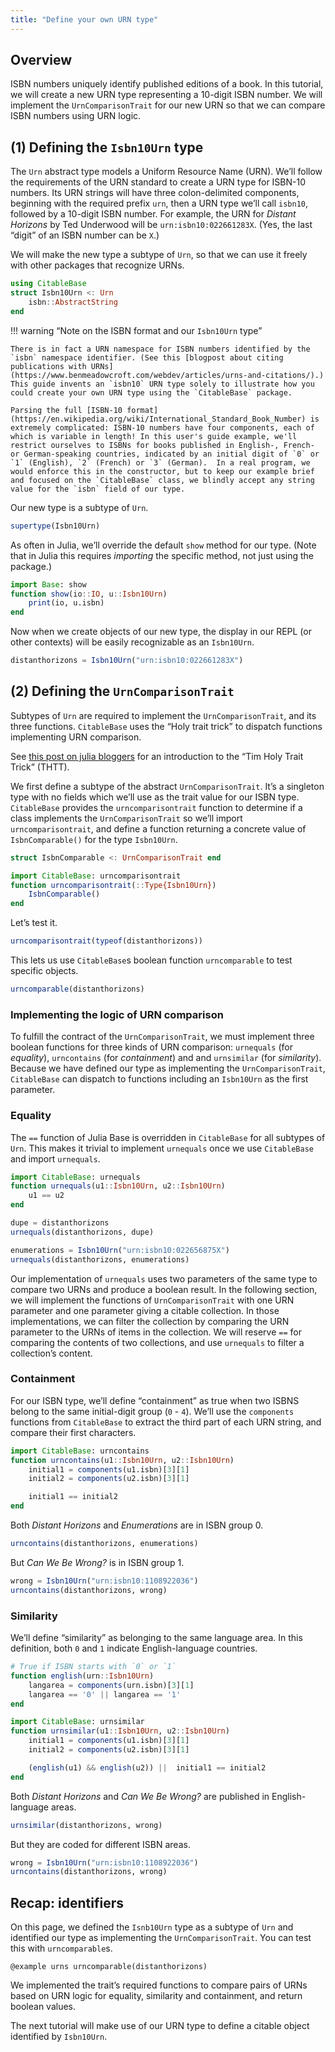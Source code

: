 ```yaml
---
title: "Define your own URN type"
---
```



## Overview

ISBN numbers uniquely identify published editions of a book.  In this tutorial, we will create a new URN type representing a 10-digit ISBN number. We will implement the  `UrnComparisonTrait` for our new URN so that we can compare ISBN numbers using URN logic.





## (1) Defining the `Isbn10Urn` type

The `Urn` abstract type models a Uniform Resource Name (URN). We'll follow  the requirements of the URN standard to create a URN type for ISBN-10 numbers.  Its URN strings will have three colon-delimited components, beginning with the required prefix `urn`, then a URN type we'll call `isbn10`, followed by a 10-digit ISBN number.  For example, the URN for *Distant Horizons* by Ted Underwood will be `urn:isbn10:022661283X`. (Yes, the last "digit" of an ISBN number can be `X`.)

We will make the new type a subtype of `Urn`, so that we can use it freely with other packages that recognize URNs.


```julia
using CitableBase
struct Isbn10Urn <: Urn
    isbn::AbstractString
end
```



!!! warning "Note on the ISBN format and our `Isbn10Urn` type"

    There is in fact a URN namespace for ISBN numbers identified by the `isbn` namespace identifier. (See this [blogpost about citing publications with URNs](https://www.benmeadowcroft.com/webdev/articles/urns-and-citations/).)  This guide invents an `isbn10` URN type solely to illustrate how you could create your own URN type using the `CitableBase` package.

    Parsing the full [ISBN-10 format](https://en.wikipedia.org/wiki/International_Standard_Book_Number) is extremely complicated: ISBN-10 numbers have four components, each of which is variable in length! In this user's guide example, we'll restrict ourselves to ISBNs for books published in English-, French- or German-speaking countries, indicated by an initial digit of `0` or `1` (English), `2` (French) or `3` (German).  In a real program, we would enforce this in the constructor, but to keep our example brief and focused on the `CitableBase` class, we blindly accept any string value for the `isbn` field of our type.


Our new type is a subtype of `Urn`.
```julia
supertype(Isbn10Urn)
```

As often in Julia, we'll override the default `show` method for our type.  (Note that in Julia this requires *importing* the specific method, not just using the package.)


```julia
import Base: show
function show(io::IO, u::Isbn10Urn)
    print(io, u.isbn)
end
```

Now when we create objects of our new type, the display in our REPL (or other contexts) will be easily recognizable as an `Isbn10Urn`.

```julia
distanthorizons = Isbn10Urn("urn:isbn10:022661283X")
```




## (2) Defining the `UrnComparisonTrait`


Subtypes of `Urn` are required to implement the `UrnComparisonTrait`, and its three functions. `CitableBase` uses the "Holy trait trick" to dispatch functions implementing URN comparison. 


::: {.callout-tip title="The Tim Holy Trait Trick"}
See [this post on julia bloggers](https://www.juliabloggers.com/the-emergent-features-of-julialang-part-ii-traits/) for an introduction to the "Tim Holy Trait Trick" (THTT). 
:::

We first define a subtype of the abstract `UrnComparisonTrait`.  It's a singleton type with no fields which we'll use as the trait value for our ISBN type.  `CitableBase` provides the `urncomparisontrait` function to determine if a class implements the `UrnComparisonTrait` so we'll import `urncomparisontrait`, and define a function returning a concrete value of `IsbnComparable()` for the type `Isbn10Urn`.

```julia
struct IsbnComparable <: UrnComparisonTrait end

import CitableBase: urncomparisontrait
function urncomparisontrait(::Type{Isbn10Urn}) 
    IsbnComparable()
end
```

Let's test it.

```julia
urncomparisontrait(typeof(distanthorizons))
```

This lets us use `CitableBase`s boolean function `urncomparable` to test specific objects.


```julia
urncomparable(distanthorizons)
```


### Implementing the logic of URN comparison

To fulfill the contract of the `UrnComparisonTrait`, we must implement three boolean functions for three kinds of URN comparison: `urnequals` (for *equality*), `urncontains` (for *containment*) and and `urnsimilar` (for *similarity*).  Because we have defined our type as implementing the `UrnComparisonTrait`, `CitableBase` can dispatch to functions including an `Isbn10Urn` as the first parameter.


### Equality



The `==` function of Julia Base is overridden in `CitableBase` for all subtypes of `Urn`.  This makes it trivial to implement `urnequals` once we use `CitableBase` and import `urnequals`.


```julia
import CitableBase: urnequals
function urnequals(u1::Isbn10Urn, u2::Isbn10Urn)
    u1 == u2
end
```

```julia
dupe = distanthorizons
urnequals(distanthorizons, dupe)
```

```julia
enumerations = Isbn10Urn("urn:isbn10:022656875X")
urnequals(distanthorizons, enumerations)
```


::: {.callout-note title="Why do we need 'urnequals' when we already have '==' ?"}

Our implementation of `urnequals` uses two parameters of the same type to compare two URNs and produce a boolean result.  In the following section, we will implement the functions of `UrnComparisonTrait` with one URN parameter and one parameter giving a citable collection.  In those implementations, we can filter the collection by comparing the URN parameter to the URNs of items in the collection.  We will reserve `==` for comparing the contents of two collections, and use `urnequals` to filter a collection's content.

:::


### Containment

For our ISBN type, we'll define "containment" as true when two ISBNS belong to the same initial-digit group (`0` - `4`).  We'll use the `components` functions from `CitableBase` to extract the third part of each URN string, and compare their first characters.

```julia
import CitableBase: urncontains
function urncontains(u1::Isbn10Urn, u2::Isbn10Urn)
    initial1 = components(u1.isbn)[3][1]
    initial2 = components(u2.isbn)[3][1]

    initial1 == initial2
end
```

Both *Distant Horizons* and *Enumerations* are in ISBN group 0.

```julia
urncontains(distanthorizons, enumerations)
```

But *Can We Be Wrong?* is in ISBN group 1.

```julia
wrong = Isbn10Urn("urn:isbn10:1108922036")
urncontains(distanthorizons, wrong)
```



### Similarity

We'll define "similarity" as belonging to the same language area.  In this definition, both `0` and `1` indicate English-language countries.


```julia
# True if ISBN starts with `0` or `1`
function english(urn::Isbn10Urn)
    langarea = components(urn.isbn)[3][1]
    langarea == '0' || langarea == '1'
end

import CitableBase: urnsimilar
function urnsimilar(u1::Isbn10Urn, u2::Isbn10Urn)
    initial1 = components(u1.isbn)[3][1]
    initial2 = components(u2.isbn)[3][1]

    (english(u1) && english(u2)) ||  initial1 == initial2
end
```

Both *Distant Horizons* and *Can We Be Wrong?* are published in English-language areas.

```julia
urnsimilar(distanthorizons, wrong)
```

But they are coded for different ISBN areas.

```julia
wrong = Isbn10Urn("urn:isbn10:1108922036")
urncontains(distanthorizons, wrong)
```


## Recap: identifiers


On this page, we defined the `Isnb10Urn` type as a subtype of `Urn` and identified our type as implementing the `UrnComparisonTrait`.  You can test this with `urncomparable`s.

```@example urns
urncomparable(distanthorizons)
```

We implemented the trait's required functions to compare pairs of URNs based on URN logic for equality, similarity and containment, and return boolean values.

The next tutorial will make use of our URN type to define a citable object identified by `Isbn10Urn`.








